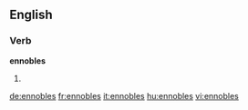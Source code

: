==English==

===Verb===
'''ennobles'''

# {{third-person singular of|ennoble}}

[[de:ennobles]]
[[fr:ennobles]]
[[it:ennobles]]
[[hu:ennobles]]
[[vi:ennobles]]